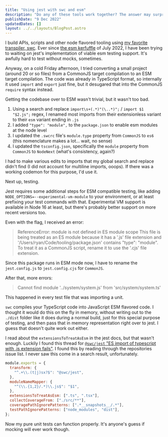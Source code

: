```yaml
---
title: "Using jest with swc and esm"
description: "Do any of these tools work together? The answer may surprise you"
publishDate: "9 Dec 2022"
updatedDates: []
layout: ../../layouts/BlogPost.astro
---
```


I build APIs, scripts and other node flavored tooling using [my favorite transpiler, swc](https://swc.rs/). Ever since [the esm kerfuffle](https://github.com/swc-project/swc/issues/5205) of July 2022, I have been trying to waiting on jest's implementation of viable esm testing support. It's awfully hard to test without mocks, sometimes.

Anyway, on a cold Friday afternoon, I tried converting a small project (around 20 or so files) from a CommonJS target compilation to an ESM target compilation. The code was already in TypeScript format, so internally it used `import` and `export` just fine, but it desugared that into the CommonJS `require` syntax instead.

Getting the codebase over to ESM wasn't trivial, but it wasn't too bad.

1. Using a search and replace `import\s+(.*)"(\..*)";` / `import $1 "$2.js";` regex, I renamed most imports from their extensionless variant to their `esm` variant ending in `.js`
2. I added `"type": "module",` to the `package.json` to enable esm modules at the node level
3. I updated the `.swcrc` file's `module.type` property from `CommonJS` to `es6` (this nomenclature makes a lot... wait, no sense)
4. I updated the `tsconfig.json`, specifically the `module` property from `CommonJS` to `NodeNext` (what's consistency, again?)

I had to make various edits to imports that my global search and replace didn't find (I did not account for multiline imports, ooops). If there was a working codemon for this purpose, I'd use it.

Next up, testing.

Jest requires some additional steps for ESM compatible testing, like adding `NODE_OPTIONS=--experimental-vm-module` to your environment, or at least prefixing your test commands with that. Experimental VM support is available in Node 16 at least, but there's probably better support on more recent versions too.

Even with the flag, I received an error:

> ReferenceError: module is not defined in ES module scope
> This file is being treated as an ES module because it has a '.js' file extension and '/Users/ryan/Code/tooling/package.json' contains "type": "module". To treat it as a CommonJS script, rename it to use the '.cjs' file extension.

Since this package runs in ESM mode now, I have to rename the `jest.config.js` to `jest.config.cjs` for `CommonJS`.

After that, more errors:

> Cannot find module '../system/system.js' from 'src/system/system.ts'

This happened in every test file that was importing a unit.

`swc` compiles your TypeScript code into JavaScript ESM flavored code. I thought it would do this on the fly in memory, without writing out to the `./dist` folder like it does during a normal build, just for this special purpose of testing, and then pass that in memory representation right over to jest. I guess that doesn't quite work out either.

I read about the `extensionsToTreatAsEsm` in the jest docs, but that wasn't enough. Luckily I found this thread for [`@swc/jest` "ES import of typescript with .js extension fails"](https://github.com/swc-project/jest/issues/64#issuecomment-1029753225). I found this by reading through the repositories issue list. I never saw this come in a search result, unfortunately.

```js
module.exports = {
  transform: {
    "^.+\\.(t|j)sx?$": "@swc/jest",
  },
  moduleNameMapper: {
    "^(\\.{1,2}/.*)\\.js$": "$1",
  },
  extensionsToTreatAsEsm: [".ts", ".tsx"],
  collectCoverageFrom: ["./src/**"],
  coveragePathIgnorePatterns: [".*__snapshots__/.*"],
  testPathIgnorePatterns: ["node_modules", "dist"],
};
```

Now my pure unit tests can function properly. It's anyone's guess if mocking will ever work though.
